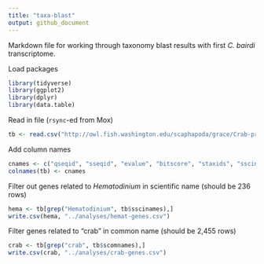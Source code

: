 ```yaml
---
title: "taxa-blast"
output: github_document
---
```


Markdown file for working through taxonomy blast results with first _C. bairdi_ transcriptome. 

Load packages 
```r
library(tidyverse)
library(ggplot2)
library(dplyr)
library(data.table)
```

Read in file (`rsync`-ed from Mox)
```r
tb <- read.csv("http://owl.fish.washington.edu/scaphapoda/grace/Crab-project/1217-Cb-tax-blast.tab", sep = '\t', header = FALSE)
```

Add column names
```r
cnames <- c("qseqid", "sseqid", "evalue", "bitscore", "staxids", "sscinames", "scomnames", "sskingdoms")
colnames(tb) <- cnames
```

Filter out genes related to _Hematodinium_ in scientific name (should be 236 rows)
```r
hema <- tb[grep("Hematodinium", tb$sscinames),]
write.csv(hema, "../analyses/hemat-genes.csv")
```

Filter genes related to "crab" in common name (should be 2,455 rows)
```r
crab <- tb[grep("crab", tb$scomnames),]
write.csv(crab, "../analyses/crab-genes.csv")
```
